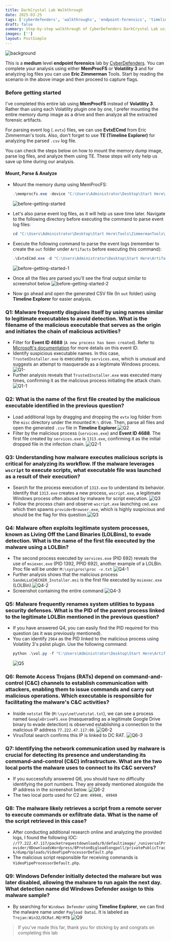 ```yaml
---
title: DarkCrystal Lab Walkthrough
date: 2025-03-25
tags: ['cyberdefenders', 'walkthroughs', 'endpoint-forensics', 'timeline-explorer', 'evtxcmd']
draft: false
summary: Step-by-step walkthrough of CyberDefenders DarkCrystal Lab using EZ Tools and MemProcFS
images: ['']
layout: PostSimple
---
```


![background](/static/images/DarkCrystal/background.png)

This is a **medium** level **endpoint forensics** lab by [CyberDefenders](https://cyberdefenders.org/blueteam-ctf-challenges/darkcrystal/). You can complete your analysis using either **MemProcFS** or **Volatility 3** and for analyzing log files you can use **Eric Zimmerman** Tools. Start by reading the scenario in the above image and then proceed to capture flags.

<TOCInline toc={props.toc} asDisclosure />

### Before getting started

I've completed this entire lab using **MemProcFS** instead of **Volatility 3**. Rather than using each Volatility plugin one by one, I prefer mounting the entire memory dump image as a drive and then analyze all the extracted forensic artifacts.

For parsing event log (`.evtx`) files, we can use **EvtxECmd** from Eric Zimmerman's tools. Also, don't forget to use **TE (Timeline Explorer)** for analyzing the parsed `.csv` log file.

You can check the steps below on how to mount the memory dump image, parse log files, and analyze them using TE. These steps will only help us save up time during our analysis.

#### Mount, Parse & Analyze

- Mount the memory dump using MemProcFS:

  ```powershell
  .\memprocfs.exe -device "C:\Users\Administrator\Desktop\Start Here\Artifacts\memory.dmp" -forensic 2
  ```

  ![before-getting-started](/static/images/DarkCrystal/before-getting-started.png)

- Let's also parse event log files, as it will help us save time later. Navigate to the following directory before executing the command to parse event log files:
  ```powershell
  cd "C:\Users\Administrator\Desktop\Start Here\Tools\ZimmermanTools\net6\EvtxeCmd"
  ```
- Execute the following command to parse the event logs (remember to create the `out` folder under `Artifacts` before executing this command):
  ```powershell
  .\EvtxECmd.exe -d "C:\Users\Administrator\Desktop\Start Here\Artifacts\Logs" --csv "C:\Users\Administrator\Desktop\Start Here\Artifacts\out"
  ```
  ![before-getting-started-1](/static/images/DarkCrystal/before-getting-started-1.png)
- Once all the files are parsed you'll see the final output similar to screenshot below ![before-getting-started-2](/static/images/DarkCrystal/before-getting-started-2.png)
- Now go ahead and open the generated CSV file (In `out` folder) using **Timeline Explorer** for easier analysis.

### Q1: Malware frequently disguises itself by using names similar to legitimate executables to avoid detection. What is the filename of the malicious executable that serves as the origin and initiates the chain of malicious activities?

- Filter for **Event ID 4688** (`A new process has been created`). Refer to [Microsoft's documentation](https://learn.microsoft.com/en-us/previous-versions/windows/it-pro/windows-10/security/threat-protection/auditing/event-4688) for more details on this event ID.
- Identify suspicious executable names. In this case, `TrustedInstaller.exe` is executed by `services.exe`, which is unusual and suggests an attempt to masquerade as a legitimate Windows process. ![Q1-](/static/images/DarkCrystal/Q1-.png)
- Further analysis reveals that `TrustedInstaller.exe` was executed many times, confirming it as the malicious process initiating the attack chain. ![Q1-1](/static/images/DarkCrystal/Q1-1.png)

### Q2: What is the name of the first file created by the malicious executable identified in the previous question?

- Load additional logs by dragging and dropping the `evtx` log folder from the `misc` directory under the mounted `M:\` drive. Then, parse all files and open the generated `.csv` file in **Timeline Explorer**.![Q2](/static/images/DarkCrystal/Q2.png)
- Filter by the malicious process (`services.exe`) and **Event ID 4688**. The first file created by `services.exe` is `1313.exe`, confirming it as the initial dropped file in the infection chain. ![Q2-1](/static/images/DarkCrystal/Q2-1.png)

### Q3: Understanding how malware executes malicious scripts is critical for analyzing its workflow. If the malware leverages `wscript` to execute scripts, what executable file was launched as a result of their execution?

- Search for the process execution of `1313.exe` to understand its behavior. Identify that `1313.exe` creates a new process, `wscript.exe`, a legitimate Windows process often abused by malware for script execution. ![Q3](/static/images/DarkCrystal/Q3.png)
- Follow the process chain and observe `wscript.exe` launching `cmd.exe` which then spawns `providerBrowser.exe`, which is highly suspicious and should be the flag for this question.![Q3](/static/images/DarkCrystal/Q3-1.png)

### Q4: Malware often exploits legitimate system processes, known as Living Off the Land Binaries (LOLBins), to evade detection. What is the name of the first file executed by the malware using a LOLBin?

- The second process executed by `services.exe` (PID 692) reveals the use of `msiexec.exe` (PID 1392, PPID 692), another example of a LOLBin. Proc file will be under `M:\sys\proc\proc -v.txt` ![Q4-1](/static/images/DarkCrystal/Q4-1.png)
- Further analysis shows that the malicious process `SandeLLoCHECKER_Installer.msi` is the first file executed by `msiexec.exe` (LOLBin).![Q4-2](/static/images/DarkCrystal/Q4-2.png)
- Screenshot containing the entire command ![Q4-3](/static/images/DarkCrystal/Q4-3.png)

### Q5: Malware frequently renames system utilities to bypass security defenses. What is the PID of the parent process linked to the legitimate LOLBin mentioned in the previous question?

- If you have answered Q4, you can easily find the PID required for this question (as it was previously mentioned).
- You can identify `2964` as the PID linked to the malicious process using Volatility 3's pslist plugin. Use the following command:
  ```powershell
  python .\vol.py -f "C:\Users\Administrator\Desktop\Start Here\Artifacts\memory.dmp" windows.pslist
  ```
  ![Q5](/static/images/DarkCrystal/Q5.png)

### Q6: Remote Access Trojans (RATs) depend on command-and-control (C&C) channels to establish communication with attackers, enabling them to issue commands and carry out malicious operations. Which executable is responsible for facilitating the malware's C&C activities?

- Inside `netstat` file (`M:\sys\net\netstat.txt`), we can see a process named `GoogleDriveFS.exe` (masquerading as a legitimate Google Drive binary to evade detection) is observed establishing a connection to the malicious IP address `77.222.47.117:80`. ![Q6-2](/static/images/DarkCrystal/Q6-2.png)
- VirusTotal search confirms this IP is linked to DC RAT. ![Q6-3](/static/images/DarkCrystal/Q6-3.png)

### Q7: Identifying the network communication used by malware is crucial for detecting its presence and understanding its command-and-control (C&C) infrastructure. What are the two local ports the malware uses to connect to its C&C servers?

- If you successfully answered Q6, you should have no difficulty identifying the port numbers. They are already mentioned alongside the IP address in the screenshot below. ![Q6-2](/static/images/DarkCrystal/Q6-2.png)
- The two local ports used for C2 are: `49948, 49949`

### Q8: The malware likely retrieves a script from a remote server to execute commands or exfiltrate data. What is the name of the script retrieved in this case?

- After conducting additional research online and analyzing the provided logs, I found the following IOC: `//77.222.47.117/packetrequestdownloads/0/defaultimage/_/universalProvider/0DownloadsWordpress/8ProtonBigloadlongpoll/privatePublicTrack/dump/Uploads/VideoPipeProcessorDefault.php`
- The malicious script responsible for receiving commands is `VideoPipeProcessorDefault.php`.

### Q9: Windows Defender initially detected the malware but was later disabled, allowing the malware to run again the next day. What detection name did Windows Defender assign to this malware sample?

- By searching for `Windows Defender` using **Timeline Explorer**, we can find the malware name under `Payload Data1`. It is labeled as `Trojan:Win32/DCRat.MQ!MTB` ![Q9](/static/images/DarkCrystal/Q9.png)

> If you've made this far, thank you for sticking by and congrats on completing this lab
